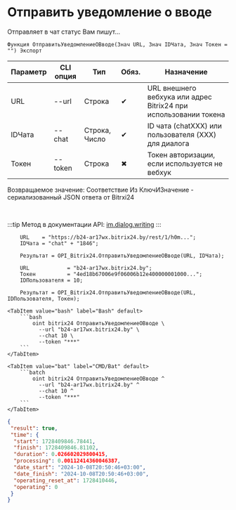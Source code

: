 ﻿---
sidebar_position: 16
---


# Отправить уведомление о вводе
 Отправляет в чат статус Вам пишут...



`Функция ОтправитьУведомлениеОВводе(Знач URL, Знач IDЧата, Знач Токен = "") Экспорт`

  | Параметр | CLI опция | Тип | Обяз. | Назначение |
  |-|-|-|-|-|
  | URL | --url | Строка | &#x2714; | URL внешнего вебхука или адрес Bitrix24 при использовании токена |
  | IDЧата | --chat | Строка, Число | &#x2714; | ID чата (chatXXX) или пользователя (XXX) для диалога |
  | Токен | --token | Строка | &#x2716; | Токен авторизации, если используется не вебхук |

  
  Возвращаемое значение:   Соответствие Из КлючИЗначение - сериализованный JSON ответа от Bitrxi24

<br/>

:::tip
Метод в документации API: [im.dialog.writing](https://dev.1c-bitrix.ru/learning/course/?COURSE_ID=93&LESSON_ID=23802)
:::
<br/>



```bsl title="Пример использования для 1С:Предприятие/OneScript"
    URL    = "https://b24-ar17wx.bitrix24.by/rest/1/h0m...";
    IDЧата = "chat" + "1846";

    Результат = OPI_Bitrix24.ОтправитьУведомлениеОВводе(URL, IDЧата);

    URL            = "b24-ar17wx.bitrix24.by";
    Токен          = "4ed18b67006e9f06006b12e400000001000...";
    IDПользователя = 10;

    Результат = OPI_Bitrix24.ОтправитьУведомлениеОВводе(URL, IDПользователя, Токен);
```
    

 <Tabs>
  
    <TabItem value="bash" label="Bash" default>
        ```bash
            oint bitrix24 ОтправитьУведомлениеОВводе \
              --url "b24-ar17wx.bitrix24.by" \
              --chat 10 \
              --token "***"
        ```
    </TabItem>
  
    <TabItem value="bat" label="CMD/Bat" default>
        ```batch
            oint bitrix24 ОтправитьУведомлениеОВводе ^
              --url "b24-ar17wx.bitrix24.by" ^
              --chat 10 ^
              --token "***"
        ```
    </TabItem>
</Tabs>


```json title="Результат"
{
 "result": true,
 "time": {
  "start": 1728409846.78441,
  "finish": 1728409846.81102,
  "duration": 0.026602029800415,
  "processing": 0.00112414360046387,
  "date_start": "2024-10-08T20:50:46+03:00",
  "date_finish": "2024-10-08T20:50:46+03:00",
  "operating_reset_at": 1728410446,
  "operating": 0
 }
}
```
